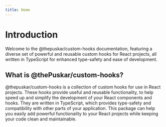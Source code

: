 ```yaml
---
title: Home
---
```


# Introduction

Welcome to the @thepuskar/custom-hooks documentation, featuring a diverse set of powerful and reusable custom hooks for React projects, all written in TypeScript for enhanced type-safety and ease of development.

## What is @thePuskar/custom-hooks?

@thepuskar/custom-hooks is a collection of custom hooks for use in React projects. These hooks provide useful and reusable functionality, to help speed up and simplify the development of your React components and hooks. They are written in TypeScript, which provides type-safety and compatibility with other parts of your application. This package can help you easily add powerful functionality to your React projects while keeping your code clean and maintainable.

